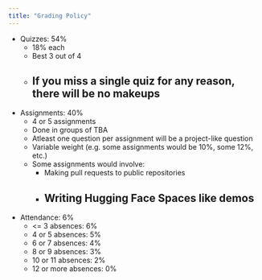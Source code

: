 ```yaml
---
title: "Grading Policy"
---
```



- Quizzes: 54%
    - 18% each
    - Best 3 out of 4
    - If you miss a single quiz for any reason, there will be no makeups
---

- Assignments: 40%
    - 4 or 5 assignments
    - Done in groups of TBA
    - Atleast one question per assignment will be a project-like question
    - Variable weight (e.g. some assignments would be 10%, some 12%, etc.)
    - Some assignments would involve:
        - Making pull requests to public repositories
        - Writing Hugging Face Spaces like demos
---

- Attendance: 6%
    - <= 3 absences: 6%
    - 4 or 5 absences: 5%
    - 6 or 7 absences: 4%
    - 8 or 9 absences: 3%
    - 10 or 11 absences: 2%
    - 12 or more absences: 0%





